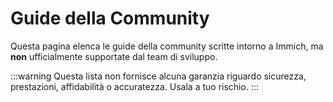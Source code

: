# Guide della Community

Questa pagina elenca le guide della community scritte intorno a Immich, ma **non** ufficialmente supportate dal team di sviluppo.

:::warning
Questa lista non fornisce alcuna garanzia riguardo sicurezza, prestazioni, affidabilità o accuratezza. Usala a tuo rischio.
:::


<CommunityGuides />